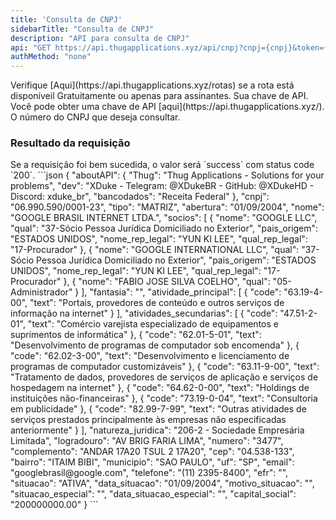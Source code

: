 ---
title: 'Consulta de CNPJ'
sidebarTitle: "Consulta de CNPJ"
description: "API para consulta de CNPJ"
api: "GET https://api.thugapplications.xyz/api/cnpj?cnpj={cnpj}&token={token}"
authMethod: "none"
---

<Warning>
  Verifique [Aqui](https://api.thugapplications.xyz/rotas) se a rota está disponíveil Gratuitamente ou apenas para assinantes.
</Warning>
<ParamField query="token" type="string" placeholder="Sua chave de API">
  Sua chave de API. Você pode obter uma chave de API [aqui](https://api.thugapplications.xyz/).
</ParamField>

<ParamField query="cnpj" type="string" placeholder="Número do CNPJ" required>
  O número do CNPJ que deseja consultar.
</ParamField>


### Resultado da requisição

<ResponseField name="200" type="string">
    Se a requisição foi bem sucedida, o valor será `success` com status code `200`.
</ResponseField>


<ResponseExample>
  ```json
  {
  "aboutAPI": {
    "Thug": "Thug Applications - Solutions for your problems",
    "dev": "XDuke - Telegram: @XDukeBR - GitHub: @XDukeHD - Discord: xduke_br",
    "bancodados": "Receita Federal"
  },
  "cnpj": "06.990.590/0001-23",
  "tipo": "MATRIZ",
  "abertura": "01/09/2004",
  "nome": "GOOGLE BRASIL INTERNET LTDA.",
  "socios": [
    {
      "nome": "GOOGLE LLC",
      "qual": "37-Sócio Pessoa Jurídica Domiciliado no Exterior",
      "pais_origem": "ESTADOS UNIDOS",
      "nome_rep_legal": "YUN KI LEE",
      "qual_rep_legal": "17-Procurador"
    },
    {
      "nome": "GOOGLE INTERNATIONAL LLC",
      "qual": "37-Sócio Pessoa Jurídica Domiciliado no Exterior",
      "pais_origem": "ESTADOS UNIDOS",
      "nome_rep_legal": "YUN KI LEE",
      "qual_rep_legal": "17-Procurador"
    },
    {
      "nome": "FABIO JOSE SILVA COELHO",
      "qual": "05-Administrador"
    }
  ],
  "fantasia": "",
  "atividade_principal": [
    {
      "code": "63.19-4-00",
      "text": "Portais, provedores de conteúdo e outros serviços de informação na internet"
    }
  ],
  "atividades_secundarias": [
    {
      "code": "47.51-2-01",
      "text": "Comércio varejista especializado de equipamentos e suprimentos de informática"
    },
    {
      "code": "62.01-5-01",
      "text": "Desenvolvimento de programas de computador sob encomenda"
    },
    {
      "code": "62.02-3-00",
      "text": "Desenvolvimento e licenciamento de programas de computador customizáveis"
    },
    {
      "code": "63.11-9-00",
      "text": "Tratamento de dados, provedores de serviços de aplicação e serviços de hospedagem na internet"
    },
    {
      "code": "64.62-0-00",
      "text": "Holdings de instituições não-financeiras"
    },
    {
      "code": "73.19-0-04",
      "text": "Consultoria em publicidade"
    },
    {
      "code": "82.99-7-99",
      "text": "Outras atividades de serviços prestados principalmente às empresas não especificadas anteriormente"
    }
  ],
  "natureza_juridica": "206-2 - Sociedade Empresária Limitada",
  "logradouro": "AV BRIG FARIA LIMA",
  "numero": "3477",
  "complemento": "ANDAR 17A20 TSUL 2 17A20",
  "cep": "04.538-133",
  "bairro": "ITAIM BIBI",
  "municipio": "SAO PAULO",
  "uf": "SP",
  "email": "googlebrasil@google.com",
  "telefone": "(11) 2395-8400",
  "efr": "",
  "situacao": "ATIVA",
  "data_situacao": "01/09/2004",
  "motivo_situacao": "",
  "situacao_especial": "",
  "data_situacao_especial": "",
  "capital_social": "200000000.00"
}
  ```
</ResponseExample>